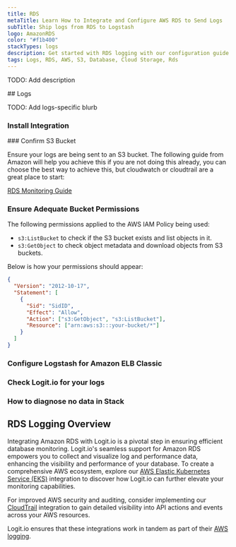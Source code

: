 ```yaml
---
title: RDS
metaTitle: Learn How to Integrate and Configure AWS RDS to Send Logs
subTitle: Ship logs from RDS to Logstash
logo: AmazonRDS
color: "#f1b400"
stackTypes: logs
description: Get started with RDS logging with our configuration guide on how to send Amazon RDS logs to your Hosted ELK Logstash instance.
tags: Logs, RDS, AWS, S3, Database, Cloud Storage, Rds
---
```


TODO: Add description

<Steps>
  ## Logs

  TODO: Add logs-specific blurb

  ### Install Integration
  <InstallIntegration/>
  ### Confirm S3 Bucket

  Ensure your logs are being sent to an S3 bucket. The following guide from Amazon will 
  help you achieve this if you are not doing this already, you can choose the best way 
  to achieve this, but cloudwatch or cloudtrail are a great place to start:

  [RDS Monitoring Guide](http://docs.aws.amazon.com/AmazonRDS/latest/UserGuide/CHAP_Monitoring.html)

  ### Ensure Adequate Bucket Permissions

  The following permissions applied to the AWS IAM Policy being used:
  
  - `s3:ListBucket` to check if the S3 bucket exists and list objects in it.
  - `s3:GetObject` to check object metadata and download objects from S3 buckets.
  
  Below is how your permissions should appear:

  ```json copy showLineNumbers
  {
    "Version": "2012-10-17",
    "Statement": [
      {
        "Sid": "SidID",
        "Effect": "Allow",
        "Action": ["s3:GetObject", "s3:ListBucket"],
        "Resource": ["arn:aws:s3:::your-bucket/*"]
      }
    ]
  }
  ```

  ### Configure Logstash for Amazon ELB Classic

  <AddS3Input type="aws_rds" utmMedium="logs" utmCampaign="awsrds" />
  
  ### Check Logit.io for your logs

  <LaunchStack source="rds" utmMedium="aws" utmCampaign="rds" />

  ### How to diagnose no data in Stack

  <DiagnoseNoData />
</Steps>

## RDS Logging Overview

Integrating Amazon RDS with Logit.io is a pivotal step in ensuring efficient database monitoring. 
Logit.io's seamless support for Amazon RDS empowers you to collect and visualize log and performance 
data, enhancing the visibility and performance of your database. To create a comprehensive 
AWS ecosystem, explore our [AWS Elastic Kubernetes Service (EKS)](/integrations/infrastructure-metrics/aws/aws-eks-metrics) 
integration to discover how Logit.io can further elevate your monitoring capabilities. 

For improved AWS security and auditing, consider implementing our [CloudTrail](/integrations/log-management/aws/cloudtrail) 
integration to gain detailed visibility into API actions and events across your AWS resources. 

Logit.io ensures that these integrations work in tandem as part of their [AWS logging](https://logit.io/solutions/aws-logging/).